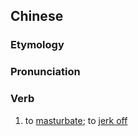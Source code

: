 {{also|撸管}}
==Chinese==
{{zh-forms|s=撸管}}

===Etymology===
{{zh-compound|擼|管|to strip, to scrub, to rub one's palm along; to masturbate|tube, pipe}}

===Pronunciation===
{{zh-pron
|m=lūguǎn
|cat=v
}}

===Verb===
{{zh-verb}}

# {{lb|zh|neologism|slang|of males}} to [[masturbate]]; to [[jerk off]]